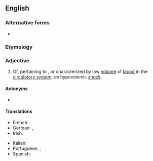 ==English==

===Alternative forms===
* {{l|en|hypovolaemic}}

===Etymology===
{{prefix|en|hypo|volemic}}

===Adjective===
{{en-adj|-}}

# Of, pertaining to {{l|en|hypovolemia}}, or characterized by low [[volume]] of [[blood]] in the [[circulatory system]]; ''as'' hypovolemic [[shock]].

====Antonyms====
* {{l|en|hypervolemic}}

====Translations====
{{trans-top|of, pertaining to, or characterized by low volume of blood in the circulatory system}}
* French: {{t+|fr|hypovolémique}}
* German: {{t|de|hypovoläm}}, {{t|de|hypovolämisch}}
* Irish: {{t|ga|hipeavoiléimeach}}
{{trans-mid}}
* Italian: {{t|it|ipovolemico}}
* Portuguese: {{t|pt|hipovolémico}} {{qualifier|Portugal}}, {{t|pt|hipovolêmico}} {{qualifier|Brazil}}
* Spanish: {{t|es|hipovolémico}}
{{trans-bottom}}